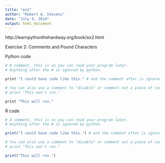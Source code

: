 ```yaml
---
title: "ex2"
author: "Robert A. Stevens"
date: "July 9, 2014"
output: html_document
---
```


http://learnpythonthehardway.org/book/ex2.html

Exercise 2: Comments and Pound Characters

Python code

```r
# A comment, this is so you can read your program later.
# Anything after the # is ignored by python.

print "I could have code like this." # and the comment after is ignored

# You can also use a comment to "disable" or comment out a piece of code:
# print "This won't run."

print "This will run."
```

R code

```r
# A comment, this is so you can read your program later.
# Anything after the # is ignored by python.

print("I could have code like this.") # and the comment after is ignored

# You can also use a comment to "disable" or comment out a piece of code:
# print "This won't run."

print("This will run.")
```
